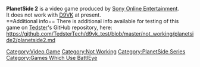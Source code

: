 <strong>PlanetSide 2</strong> is a video game produced by [[Sony Online Entertainment]].
<br />
It does not work with [[D9VK]] at present.
<br />
==Additional info==
There is additional info available for testing of this game on [[User:Tedster|Tedster]]'s GitHub repository, here:
<br />
https://github.com/TedsterTech/d9vk_test/blob/master/not_working/planetside2/planetside2.md

[[Category:Video Game]]
[[Category:Not Working]]
[[Category:PlanetSide Series]]
[[Category:Games Which Use BattlEye]]
